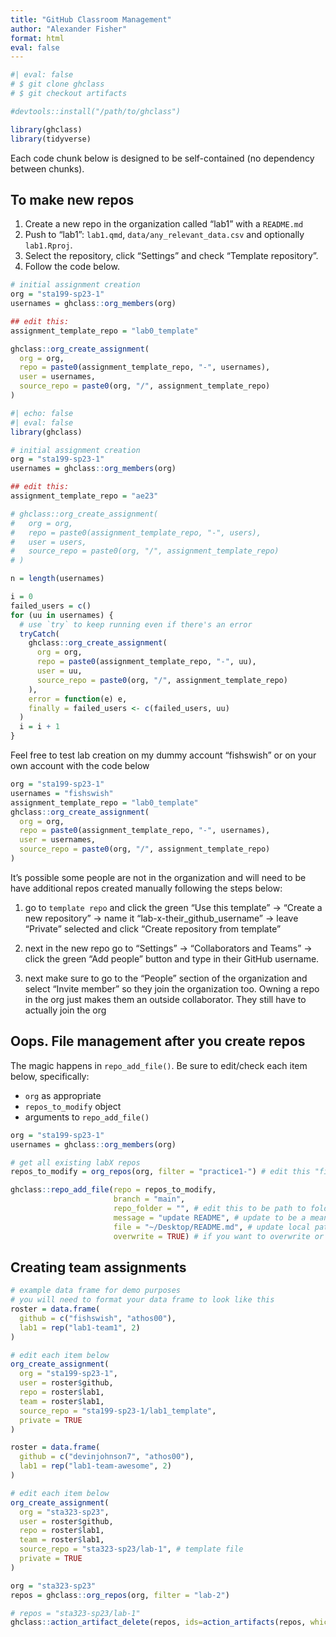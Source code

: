 ```yaml
---
title: "GitHub Classroom Management"
author: "Alexander Fisher"
format: html
eval: false
---
```


```r
#| eval: false
# $ git clone ghclass
# $ git checkout artifacts

#devtools::install("/path/to/ghclass")
```

```r
library(ghclass)
library(tidyverse)
```

Each code chunk below is designed to be self-contained (no dependency between chunks).

## To make new repos

<!-- ############################################## -->

<!-- #### To make new repos -->

<!-- ############################################## -->

1.  Create a new repo in the organization called "lab1" with a `README.md`
2.  Push to "lab1": `lab1.qmd`, `data/any_relevant_data.csv` and optionally `lab1.Rproj`.
3.  Select the repository, click "Settings" and check "Template repository".
4.  Follow the code below.

```r
# initial assignment creation
org = "sta199-sp23-1"
usernames = ghclass::org_members(org)

## edit this:
assignment_template_repo = "lab0_template"

ghclass::org_create_assignment(
  org = org,
  repo = paste0(assignment_template_repo, "-", usernames),
  user = usernames,
  source_repo = paste0(org, "/", assignment_template_repo)
)
```

```r
#| echo: false
#| eval: false
library(ghclass)

# initial assignment creation
org = "sta199-sp23-1"
usernames = ghclass::org_members(org)

## edit this:
assignment_template_repo = "ae23"

# ghclass::org_create_assignment(
#   org = org,
#   repo = paste0(assignment_template_repo, "-", users),
#   user = users,
#   source_repo = paste0(org, "/", assignment_template_repo)
# )

n = length(usernames)

i = 0
failed_users = c()
for (uu in usernames) {
  # use `try` to keep running even if there's an error
  tryCatch(
    ghclass::org_create_assignment(
      org = org,
      repo = paste0(assignment_template_repo, "-", uu),
      user = uu,
      source_repo = paste0(org, "/", assignment_template_repo)
    ),
    error = function(e) e,
    finally = failed_users <- c(failed_users, uu)
  )
  i = i + 1
}

```

Feel free to test lab creation on my dummy account "fishswish" or on your own account with the code below

```r
org = "sta199-sp23-1"
usernames = "fishswish"
assignment_template_repo = "lab0_template"
ghclass::org_create_assignment(
  org = org,
  repo = paste0(assignment_template_repo, "-", usernames),
  user = usernames,
  source_repo = paste0(org, "/", assignment_template_repo)
)
```

It's possible some people are not in the organization and will need to be have additional repos created manually following the steps below:

1.  go to `template repo` and click the green "Use this template" -\> "Create a new repository" -\> name it "lab-x-their_github_username" -\> leave "Private" selected and click "Create repository from template"

2.  next in the new repo go to "Settings" -\> "Collaborators and Teams" -\> click the green "Add people" button and type in their GitHub username.

3.  next make sure to go to the "People" section of the organization and select "Invite member" so they join the organization too.
    Owning a repo in the org just makes them an outside collaborator.
    They still have to actually join the org

## Oops. File management after you create repos

The magic happens in `repo_add_file()`.
Be sure to edit/check each item below, specifically:

-   `org` as appropriate
-   `repos_to_modify` object
-   arguments to `repo_add_file()`

```r
org = "sta199-sp23-1"
usernames = ghclass::org_members(org)

# get all existing labX repos
repos_to_modify = org_repos(org, filter = "practice1-") # edit this "filter"

ghclass::repo_add_file(repo = repos_to_modify,
                       branch = "main",
                       repo_folder = "", # edit this to be path to folder in repo
                       message = "update README", # update to be a meaningful commit message
                       file = "~/Desktop/README.md", # update local path to the file you want to add
                       overwrite = TRUE) # if you want to overwrite or not
```

## Creating team assignments

```r
# example data frame for demo purposes
# you will need to format your data frame to look like this
roster = data.frame(
  github = c("fishswish", "athos00"),
  lab1 = rep("lab1-team1", 2)
)

# edit each item below
org_create_assignment(
  org = "sta199-sp23-1",
  user = roster$github,
  repo = roster$lab1,
  team = roster$lab1,
  source_repo = "sta199-sp23-1/lab1_template",
  private = TRUE
)
```

```r
roster = data.frame(
  github = c("devinjohnson7", "athos00"),
  lab1 = rep("lab1-team-awesome", 2)
)

# edit each item below
org_create_assignment(
  org = "sta323-sp23",
  user = roster$github,
  repo = roster$lab1,
  team = roster$lab1,
  source_repo = "sta323-sp23/lab-1", # template file
  private = TRUE
)
```

```r
org = "sta323-sp23"
repos = ghclass::org_repos(org, filter = "lab-2")
```

```r
# repos = "sta323-sp23/lab-1"
ghclass::action_artifact_delete(repos, ids=action_artifacts(repos, which="all"))
```
